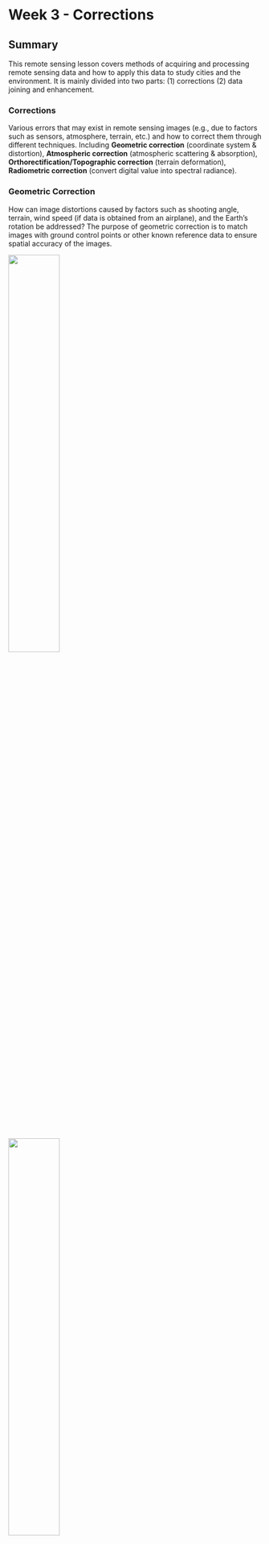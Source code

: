 # Week 3 - Corrections

## Summary

This remote sensing lesson covers methods of acquiring and processing remote sensing data and how to apply this data to study cities and the environment. It is mainly divided into two parts: (1) corrections (2) data joining and enhancement.

### Corrections

Various errors that may exist in remote sensing images (e.g., due to factors such as sensors, atmosphere, terrain, etc.) and how to correct them through different techniques.
Including **Geometric correction** (coordinate system & distortion), **Atmospheric correction** (atmospheric scattering & absorption), **Orthorectification/Topographic correction** (terrain deformation), **Radiometric correction** (convert digital value into spectral radiance).

### Geometric Correction

How can image distortions caused by factors such as shooting angle, terrain, wind speed (if data is obtained from an airplane), and the Earth's rotation be addressed? The purpose of geometric correction is to match images with ground control points or other known reference data to ensure spatial accuracy of the images.

![](images/3.1.1GeometricCorrection.gif){width="45%"}
 &nbsp; &nbsp; &nbsp; &nbsp; &nbsp; &nbsp;
 ![](images/3.1.1GeometricCorrection2.png){width="45%"}

Geometric correction process. Source: [Catalyst Earth](https://catalyst.earth/catalyst-system-files/help/COMMON/concepts/Ortho_explainSimpleGeoCorrection.html)

### Atmospheric Correction

Reduces the impact of atmospheric scattering and absorption on image quality through both relative and absolute methods. 

- **Relative correction**, such as DOS and Pseudo-Invariant Features, uses internal image references for correction and is suitable when atmospheric parameters are lacking. 

- **Absolute correction**, applies atmospheric models like MODTRAN for direct correction to obtain the true reflectance of the surface. 

The choice of the appropriate correction method depends on application requirements and data conditions, with the goal of enhancing the accuracy and usability of remote sensing data.

![GF-1 WFV data true color composite map (left: before atmospheric correction; right: after atmospheric correction). Source: [Chapter 4 - Atmospheric correction of optical imagery, 2020](https://www-sciencedirect-com.libproxy.ucl.ac.uk/science/article/pii/B9780128158265000040#f0050)](images/3.1.3after atmospheric correction.jpg){width="70%"}


### Orthorectification/Topographic Correction



## Application

After understanding the basic concepts of remote sensing and related terminology, I began to delve into its application areas, which help us solve many real-world problems.

![Diagram of the Electromagnetic Spectrum. Credit: NASA Science.](images/1.2application.jpg)

For example, using remote sensing, we can keep a close eye on active volcanoes, looking for any changes in their thermal profiles that might indicate an imminent eruption. This is critical in areas where volcanoes pose a risk to populations and infrastructure and where traditional observation methods are too dangerous.
